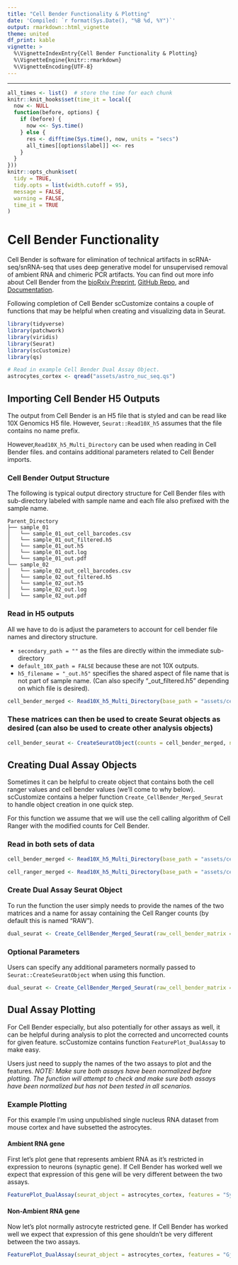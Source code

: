 ```yaml
---
title: "Cell Bender Functionality & Plotting"
date: 'Compiled: `r format(Sys.Date(), "%B %d, %Y")`'
output: rmarkdown::html_vignette
theme: united
df_print: kable
vignette: >
  %\VignetteIndexEntry{Cell Bender Functionality & Plotting}
  %\VignetteEngine{knitr::rmarkdown}
  %\VignetteEncoding{UTF-8}
---
```

***

<style>
p.caption {
  font-size: 0.9em;
}
</style>
 
```r
all_times <- list()  # store the time for each chunk
knitr::knit_hooks$set(time_it = local({
  now <- NULL
  function(before, options) {
    if (before) {
      now <<- Sys.time()
    } else {
      res <- difftime(Sys.time(), now, units = "secs")
      all_times[[options$label]] <<- res
    }
  }
}))
knitr::opts_chunk$set(
  tidy = TRUE,
  tidy.opts = list(width.cutoff = 95),
  message = FALSE,
  warning = FALSE,
  time_it = TRUE
)
```

# Cell Bender Functionality
Cell Bender is software for elimination of technical artifacts in scRNA-seq/snRNA-seq that uses deep generative model for unsupervised removal of ambient RNA and chimeric PCR artifacts.  You can find out more info about Cell Bender from the [bioRxiv Preprint](https://www.biorxiv.org/content/10.1101/791699v1), [GitHub Repo](https://github.com/broadinstitute/CellBender), and [Documentation](https://cellbender.readthedocs.io/en/latest/).  
  
Following completion of Cell Bender scCustomize contains a couple of functions that may be helpful when creating and visualizing data in Seurat.

```r
library(tidyverse)
library(patchwork)
library(viridis)
library(Seurat)
library(scCustomize)
library(qs)
```
  

```r
# Read in example Cell Bender Dual Assay Object.
astrocytes_cortex <- qread("assets/astro_nuc_seq.qs")
```


## Importing Cell Bender H5 Outputs  
The output from Cell Bender is an H5 file that is styled and can be read like 10X Genomics H5 file.  However, `Seurat::Read10X_h5` assumes that the file contains no name prefix.

However,`Read10X_h5_Multi_Directory` can be used when reading in Cell Bender files. and contains additional parameters related to Cell Bender imports.

### Cell Bender Output Structure
The following is typical output directory structure for Cell Bender files with sub-directory labeled with sample name and each file also prefixed with the sample name.

```
Parent_Directory
├── sample_01
│   └── sample_01_out_cell_barcodes.csv
│   └── sample_01_out_filtered.h5
│   └── sample_01_out.h5
│   └── sample_01_out.log
│   └── sample_01_out.pdf
└── sample_02
│   └── sample_02_out_cell_barcodes.csv
│   └── sample_02_out_filtered.h5
│   └── sample_02_out.h5
│   └── sample_02_out.log
│   └── sample_02_out.pdf
```

### Read in H5 outputs  
All we have to do is adjust the parameters to account for cell bender file names and directory structure.  

* `secondary_path = ""` as the files are directly within the immediate sub-directory
* `default_10X_path = FALSE` because these are not 10X outputs.
* `h5_filename = "_out.h5"` specifies the shared aspect of file name that is not part of sample name.  (Can also specify "_out_filtered.h5" depending on which file is desired).

```r
cell_bender_merged <- Read10X_h5_Multi_Directory(base_path = "assets/cell_bender/", secondary_path = "", default_10X_path = FALSE, h5_filename = "_out.h5", cell_bender = TRUE, merge = TRUE, sample_names = c("WT1", "WT2"), parallel = TRUE, num_cores = 2)
```

### These matrices can then be used to create Seurat objects as desired (can also be used to create other analysis objects)  

```r
cell_bender_seurat <- CreateSeuratObject(counts = cell_bender_merged, names.field = 1, names.delim = "_")
```

## Creating Dual Assay Objects  
Sometimes it can be helpful to create object that contains both the cell ranger values and cell bender values (we'll come to why below).  scCustomize contains a helper function `Create_CellBender_Merged_Seurat` to handle object creation in one quick step.

For this function we assume that we will use the cell calling algorithm of Cell Ranger with the modified counts for Cell Bender.  

### Read in both sets of data
```r
cell_bender_merged <- Read10X_h5_Multi_Directory(base_path = "assets/cell_bender/", secondary_path = "", default_10X_path = FALSE, h5_filename = "_out.h5", cell_bender = TRUE, merge = TRUE, sample_names = c("WT1", "WT2"), parallel = TRUE, num_cores = 2)

cell_ranger_merged <- Read10X_h5_Multi_Directory(base_path = "assets/cell_ranger/", default_10X_path = TRUE, h5_filename = "filtered_feature_bc_matrix.h5", cell_bender = F, merge = TRUE, sample_names = c("WT1", "WT2"), parallel = TRUE, num_cores = 2)
```

### Create Dual Assay Seurat Object
To run the function the user simply needs to provide the names of the two matrices and a name for assay containing the Cell Ranger counts (by default this is named "RAW").
```r
dual_seurat <- Create_CellBender_Merged_Seurat(raw_cell_bender_matrix = cell_bender_merged, raw_counts_matrix = cell_ranger_merged, raw_assay_name = "RAW")
```

### Optional Parameters
Users can specify any additional parameters normally passed to `Seurat::CreateSeuratObject` when using this function.
```r
dual_seurat <- Create_CellBender_Merged_Seurat(raw_cell_bender_matrix = cell_bender_merged, raw_counts_matrix = cell_ranger_merged, raw_assay_name = "RAW", min_cells = 5, min_features = 200)
```

## Dual Assay Plotting
For Cell Bender especially, but also potentially for other assays as well, it can be helpful during analysis to plot the corrected and uncorrected counts for given feature.  scCustomize contains function `FeaturePlot_DualAssay` to make easy.

Users just need to supply the names of the two assays to plot and the features.
*NOTE: Make sure both assays have been normalized before plotting.  The function will attempt to check and make sure both assays have been normalized but has not been tested in all scenarios.*

### Example Plotting
For this example I'm using unpublished single nucleus RNA dataset from mouse cortex and have subsetted the astrocytes.

#### Ambient RNA gene
First let's plot gene that represents ambient RNA as it's restricted in expression to neurons (synaptic gene).  If Cell Bender has worked well we expect that expression of this gene will be very different between the two assays.
```r
FeaturePlot_DualAssay(seurat_object = astrocytes_cortex, features = "Syt1", assay1 = "RNA", assay2 = "RAW")
```

#### Non-Ambient RNA gene
Now let's plot normally astrocyte restricted gene.  If Cell Bender has worked well we expect that expression of this gene shouldn't be very different between the two assays.
```r
FeaturePlot_DualAssay(seurat_object = astrocytes_cortex, features = "Gja1", assay1 = "RNA", assay2 = "RAW")
```
